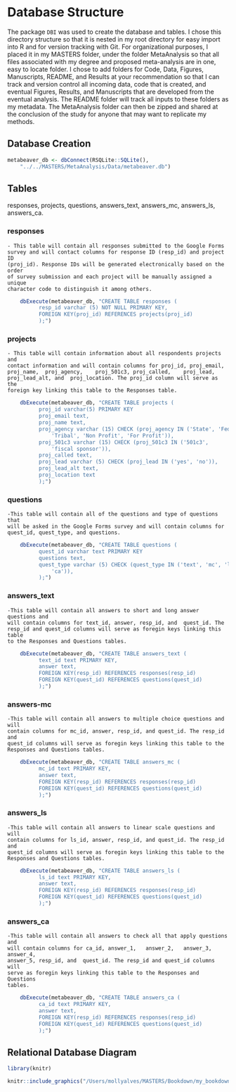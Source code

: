 # Database Structure

The package `DBI` was used to create the database and tables. I chose this directory structure so that it is nested in my root directory for easy import into R and for version tracking with Git. For organizational purposes, I placed it in my MASTERS folder, under the folder MetaAnalysis so that all files associated with my degree and proposed meta-analysis are in one, easy to locate folder. I chose to add folders for Code, Data, Figures, Manuscripts, README, and Results at your recommendation so that I can track and version control all incoming data, code that is created, and eventual Figures, Results, and Manuscripts that are developed from the eventual analysis. The README folder will track all inputs to these folders as my metadata. The MetaAnalysis folder can then be zipped and shared at the conclusion of the study for anyone that may want to replicate my methods.

## Database Creation

```r
metabeaver_db <- dbConnect(RSQLite::SQLite(), 
    "../../MASTERS/MetaAnalysis/Data/metabeaver.db")
```

## Tables

responses, 
projects, 
questions, 
answers_text, 
answers_mc, 
answers_ls, 
answers_ca.

### responses 
 
    - This table will contain all responses submitted to the Google Forms 
    survey and will contact columns for response ID (resp_id) and project ID 
    (proj_id). Response IDs will be generated electronically based on the order 
    of survey submission and each project will be manually assigned a unique 
    character code to distinguish it among others.

```r
    dbExecute(metabeaver_db, "CREATE TABLE responses (
          resp_id varchar (5) NOT NULL PRIMARY KEY,
          FOREIGN KEY(proj_id) REFERENCES projects(proj_id)
          );")
```

### projects

    - This table will contain information about all respondents projects and 
    contact information and will contain columns for proj_id, proj_email, 
    proj_name,	proj_agency,	proj_501c3,	proj_called,	proj_lead,	
    proj_lead_alt, and	proj_location. The proj_id column will serve as the 
    foreign key linking this table to the Responses table.

```r
    dbExecute(metabeaver_db, "CREATE TABLE projects (
          proj_id varchar(5) PRIMARY KEY
          proj_email text,
          proj_name text,
          proj_agency varchar (15) CHECK (proj_agency IN ('State', 'Federal', 
              'Tribal', 'Non Profit', 'For Profit')),
          proj_501c3 varchar (15) CHECK (proj_501c3 IN ('501c3', 
              'fiscal sponsor')),
          proj_called text,
          proj_lead varchar (5) CHECK (proj_lead IN ('yes', 'no')),
          proj_lead_alt text,
          proj_location text
          );")
```

### questions

    -This table will contain all of the questions and type of questions that 
    will be asked in the Google Forms survey and will contain columns for 
    quest_id, quest_type, and questions.

```r
    dbExecute(metabeaver_db, "CREATE TABLE questions (
          quest_id varchar text PRIMARY KEY
          questions text,
          quest_type varchar (5) CHECK (quest_type IN ('text', 'mc', 'ls', 
              'ca')),
          );")
```

### answers_text

    -This table will contain all answers to short and long answer questions and
    will contain columns for text_id, answer, resp_id, and	quest_id. The 
    resp_id and quest_id columns will serve as foregin keys linking this table 
    to the Responses and Questions tables.

```r
    dbExecute(metabeaver_db, "CREATE TABLE answers_text (
          text_id text PRIMARY KEY,
          answer text,
          FOREIGN KEY(resp_id) REFERENCES responses(resp_id)
          FOREIGN KEY(quest_id) REFERENCES questions(quest_id)
          );")
```

### answers-mc

    -This table will contain all answers to multiple choice questions and will 
    contain columns for mc_id, answer, resp_id, and	quest_id. The resp_id and
    quest_id columns will serve as foregin keys linking this table to the 
    Responses and Questions tables.

```r
    dbExecute(metabeaver_db, "CREATE TABLE answers_mc (
          mc_id text PRIMARY KEY,
          answer text,
          FOREIGN KEY(resp_id) REFERENCES responses(resp_id)
          FOREIGN KEY(quest_id) REFERENCES questions(quest_id)
          );")
```

### answers_ls

    -This table will contain all answers to linear scale questions and will 
    contain columns for ls_id, answer, resp_id, and	quest_id. The resp_id and 
    quest_id columns will serve as foregin keys linking this table to the 
    Responses and Questions tables.

```r
    dbExecute(metabeaver_db, "CREATE TABLE answers_ls (
          ls_id text PRIMARY KEY,
          answer text,
          FOREIGN KEY(resp_id) REFERENCES responses(resp_id)
          FOREIGN KEY(quest_id) REFERENCES questions(quest_id)
          );")
```

### answers_ca

    -This table will contain all answers to check all that apply questions and 
    will contain columns for ca_id, answer_1,	answer_2,	answer_3,	answer_4,	
    answer_5, resp_id, and	quest_id. The resp_id and quest_id columns will 
    serve as foregin keys linking this table to the Responses and Questions 
    tables.

```r
    dbExecute(metabeaver_db, "CREATE TABLE answers_ca (
          ca_id text PRIMARY KEY,
          answer text,
          FOREIGN KEY(resp_id) REFERENCES responses(resp_id)
          FOREIGN KEY(quest_id) REFERENCES questions(quest_id)
          );")
```


## Relational Database Diagram

```r
library(knitr)
```

```r
knitr::include_graphics("/Users/mollyalves/MASTERS/Bookdown/my_bookdown_website/ReproDat_Assignment3.pdf", rel_path= getOption("knitr.graphics.rel_path", TRUE))
```
